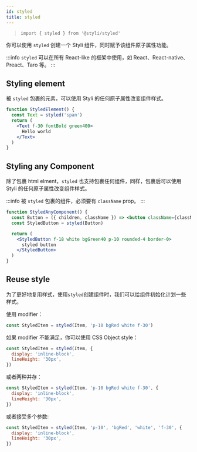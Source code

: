 ```yaml
---
id: styled
title: styled
---
```


> `import { styled } from '@styli/styled'`

你可以使用 `styled` 创建一个 Styli 组件，同时赋予该组件原子属性功能。

:::info
`styled` 可以在所有 React-like 的框架中使用，如 React、React-native、Preact、Taro 等。
:::

## Styling element

被 `styled` 包裹的元素，可以使用 Styli 的任何原子属性改变组件样式。

```jsx live
function StyledElement() {
  const Text = styled('span')
  return (
    <Text f-30 fontBold green400>
      Hello world
    </Text>
  )
}
```

## Styling any Component

除了包裹 html elment，`styled` 也支持包裹任何组件，同样，包裹后可以使用 Styli 的任何原子属性改变组件样式。

:::info
被 `styled` 包裹的组件，必须要有 `className` prop。
:::

```jsx live
function StyledAnyComponent() {
  const Button = ({ children, className }) => <button className={className}>{children}</button>
  const StyledButton = styled(Button)

  return (
    <StyledButton f-18 white bgGreen40 p-10 rounded-4 border-0>
      styled button
    </StyledButton>
  )
}
```

## Reuse style

为了更好地复用样式，使用`styled`创建组件时，我们可以给组件初始化计划一些样式。

使用 modifier：

```js
const StyledItem = styled(Item, 'p-10 bgRed white f-30')
```

如果 modifier 不能满足，你可以使用 CSS Object style：

```js
const StyledItem = styled(Item, {
  display: 'inline-block',
  lineHeight: '30px',
})
```

或者两种并存：

```js
const StyledItem = styled(Item, 'p-10 bgRed white f-30', {
  display: 'inline-block',
  lineHeight: '30px',
})
```

或者接受多个参数:

```js
const StyledItem = styled(Item, 'p-10', 'bgRed', 'white', 'f-30', {
  display: 'inline-block',
  lineHeight: '30px',
})
```
